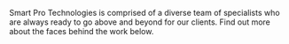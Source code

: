 Smart Pro Technologies is comprised of a diverse team of specialists who are always ready to go above and beyond for our clients. Find out more about the faces behind the work below.
